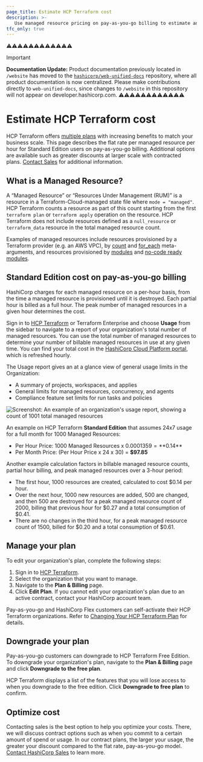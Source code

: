 ```yaml
---
page_title: Estimate HCP Terraform cost
description: >-
   Use managed resource pricing on pay-as-you-go billing to estimate and manage your costs on HCP Terraform, or contact sales to optimize your costs.
tfc_only: true
---
```

⚠️⚠️⚠️⚠️⚠️⚠️⚠️⚠️⚠️⚠️⚠️⚠️
> [!IMPORTANT]  
> **Documentation Update:** Product documentation previously located in `/website` has moved to the [`hashicorp/web-unified-docs`](https://github.com/hashicorp/web-unified-docs) repository, where all product documentation is now centralized. Please make contributions directly to `web-unified-docs`, since changes to `/website` in this repository will not appear on developer.hashicorp.com.
⚠️⚠️⚠️⚠️⚠️⚠️⚠️⚠️⚠️⚠️⚠️⚠️

# Estimate HCP Terraform cost

HCP Terraform offers [multiple plans](https://www.hashicorp.com/products/terraform/pricing) with increasing benefits to match your business scale. This page describes the flat rate per managed resource per hour for Standard Edition users on pay-as-you-go billing. Additional options are available such as greater discounts at larger scale with contracted plans. [Contact Sales](https://www.hashicorp.com/contact-sales) for additional information.

## What is a Managed Resource?

A “Managed Resource” or “Resources Under Management (RUM)” is a resource in a Terraform-Cloud-managed state file where `mode = "managed"`. HCP Terraform counts a resource as part of this count starting from the first `terraform plan` or `terraform apply` operation on the resource. HCP Terraform does not include resources defined as a `null_resource` or `terraform_data` resource in the total managed resource count.

Examples of managed resources include resources provisioned by a Terraform provider (e.g. an AWS VPC), by [count](/terraform/language/meta-arguments/count) and [for_each](/terraform/language/meta-arguments/for_each) meta-arguments, and resources provisioned by [modules](/terraform/language/modules) and [no-code ready modules](/terraform/cloud-docs/no-code-provisioning/module-design).  

## Standard Edition cost on pay-as-you-go billing

HashiCorp charges for each managed resource on a per-hour basis, from the time a managed resource is provisioned until it is destroyed. Each partial hour is billed as a full hour. The peak number of managed resources in a given hour determines the cost. 

Sign in to [HCP Terraform](https://app.terraform.io/) or Terraform Enterprise and choose **Usage** from the sidebar to navigate to a report of your organization's total number of managed resources. You can use the total number of managed resources to determine your number of billable managed resources in use at any given time. You can find your total cost in the [HashiCorp Cloud Platform portal](/hcp/docs/hcp/admin/billing#usage), which is refreshed hourly.

The Usage report gives an at a glance view of general usage limits in the Organization:
- A summary of projects, workspaces, and applies
- General limits for managed resources, concurrency, and agents
- Compliance feature set limits for run tasks and policies

![Screenshot: An example of an organization's usage report, showing a count of 1001 total managed resources](/img/docs/tfc-org-usage.png)

An example on HCP Terraform **Standard Edition** that assumes 24x7 usage for a full month for 1000 Managed Resources:

- Per Hour Price: 1000 Managed Resources x $0.0001359 = **$0.14**  
- Per Month Price: (Per Hour Price x 24 x 30) = **$97.85**

Another example calculation factors in billable managed resource counts, partial hour billing, and peak managed resources over a 3-hour period:

- The first hour, 1000 resources are created, calculated to cost $0.14 per hour. 
- Over the next hour, 1000 new resources are added, 500 are changed, and then 500 are destroyed for a peak managed resource count of 2000, billing that previous hour for $0.27 and a total consumption of $0.41. 
- There are no changes in the third hour, for a peak managed resource count of 1500, billed for $0.20 and a total consumption of $0.61.

## Manage your plan

To edit your organization's plan, complete the following steps:

1. Sign in to [HCP Terraform](https://app.terraform.io).
1. Select the organization that you want to manage.
1. Navigate to the **Plan & Billing** page.
1. Click **Edit Plan**. If you cannot edit your organization's plan due to an active contract, contact your HashiCorp account team.

Pay-as-you-go and HashiCorp Flex customers can self-activate their HCP Terraform organizations. Refer to [Changing Your HCP Terraform Plan](/terraform/cloud-docs/overview/change-plan) for details.

## Downgrade your plan

Pay-as-you-go customers can downgrade to HCP Terraform Free Edition. To downgrade your organization's plan, navigate to the **Plan & Billing** page and click **Downgrade to the free plan**.

HCP Terraform displays a list of the features that you will lose access to when you downgrade to the free edition. Click **Downgrade to free plan** to confirm.

## Optimize cost

Contacting sales is the best option to help you optimize your costs. There, we will discuss contract options such as when you commit to a certain amount of spend or usage. In our contract plans, the larger your usage, the greater your discount compared to the flat rate, pay-as-you-go model. [Contact HashiCorp Sales](https://www.hashicorp.com/contact-sales) to learn more.

